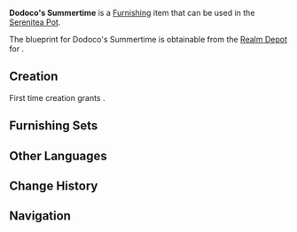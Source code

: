 {{Furnishing Infobox
|id             = 370518
|image          = Item Dodoco's Summertime.png
|category       = Building
|subcategory    = Free Booth
|set            = 
|rarity         = 4
|adeptal_energy = 90
|load           = 140
|reduced_load   = 102
|description    = "In which case, wouldn't it be that [[Klee]] would have many companions during her adventure in the [[Golden Apple Archipelago|archipelago]]?"<br />"So things might get dreadfully boring if they all had to wait under separate tents in case of sudden rain."<br />"And that's why I decided to pitch an especially large tent for everyone to rest in, and add some fun little knick-knacks in for good measure."<br />"And of course, the tent had to be large enough to store all the treasures they picked up during the adventure."<br />"But how would they be able to move so much treasure away, if it could fill such a large tent?"<br />"Eh, it'll be fine! Klee's friends will find a way!"<br />...<br />According to [[Albedo]], Ms. [[Alice]] did drop by [[Mondstadt]] shortly after the previous year's summer adventure to discuss her though process back then.<br />The witch's considerations were comprehensive indeed. As she suspected, everyone did in fact rest under this tent for quite some time, and the gadgets within provided significant entertainment while it rained or the nights grew long.<br />As for the large amount of treasure Klee discovered during the exploration, it took no small amount of effort to bring it all back to Mondstadt. For example, using [[Cryo]] to freeze wet ground to better push cargo along, or using [[Solar Isotoma]] to lift weights up to cross hilly terrain... One could say that the transportation process itself was quite the unique experience!
|blueprint      = [[Realm Depot]]
}}
'''Dodoco's Summertime''' is a [[Furnishing]] item that can be used in the [[Serenitea Pot]].

The blueprint for Dodoco's Summertime is obtainable from the [[Realm Depot]] for {{Item|Realm Currency|24|x=240}}.

==Creation==
First time creation grants {{Item|Trust|24|x=90}}.
{{Recipe
|type = Creation
|time = 16h
|Cuihua Wood = 12
|Fabric = 6
|Red Dye = 6
|sort = Cuihua Wood,Fabric,Red Dye
}}

==Furnishing Sets==
{{Craft Usage}}

==Other Languages==
{{Other Languages
|default_hidden = 1
|en      = Dodoco's Summertime
|zhs     = 「嘟嘟可的夏日时光」
|zhs_rm  = "Dūdūkě de Xiàrì Shíguāng"
|zht     = 「嘟嘟可的夏日時光」
|zht_rm  = "Dūdūkě de Xiàrì Shíguāng"
|ja      = 「ドドコのサマータイム」
|ja_rm   = "Dodoko no Samaataimu"
|ko      = 「도도코의 여름날」
|ko_rm   = "Dodoko-ui Yeoreumnal"
|es      = El verano de Dodoco
|fr      = Été de Dodoco
|ru      = Летняя пора Додоко
|th      = "ช่วงเวลาหน้าร้อนของ Dodoco"
|th_rm   = 
|vi      = Mùa Hè Của Dodoco
|de      = „Dodocos wunderschöner Sommer"
|id      = "Momen Musim Panas Dodoco"
|pt      = O Verão de Dodoco
}}

==Change History==
{{Change History|2.8}}

==Navigation==
{{Furnishing Navbox/Exterior|Building}}